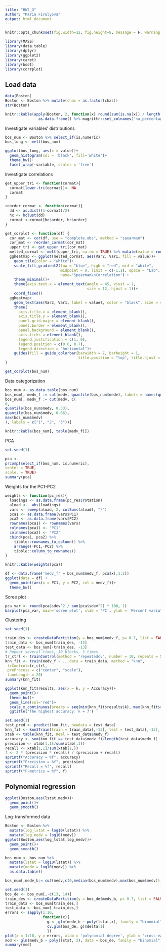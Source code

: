 ```yaml
---
title: "HW2_3"
author: "Maria Firulyova"
output: html_document
---
```


```r
knitr::opts_chunk$set(fig.width=12, fig.height=8, message = F, warning = F)
```

```r
library(MASS)
library(data.table)
library(dplyr)
library(ggplot2)
library(caret)
library(boot)
library(corrplot)
```

## Load data

```r
data(Boston)
Boston <- Boston %>% mutate(chas = as.factor(chas))
str(Boston)

knitr::kable(apply(Boston, 2, function(x) round(sum(is.na(x)) / length(x), 2)) %>%
               as.data.frame() %>% magrittr::set_colnames('na_percentage'))
```

Investigate variables' distributions

```r
bos_num <- Boston %>% select_if(is.numeric)
bos_long <- melt(bos_num)

ggplot(bos_long, aes(x = value))+
  geom_histogram(col = 'black', fill='white')+
  theme_bw()+
  facet_wrap(~variable, scales = 'free')
```

Investigate correlations

```r

get_upper_tri <- function(cormat){
  cormat[lower.tri(cormat)]<- NA
  cormat
}

reorder_cormat <- function(cormat){
  dd <- as.dist((1-cormat)/2)
  hc <- hclust(dd)
  cormat <-cormat[hc$order, hc$order]
}

get_corplot <- function(df) {
  cor_mat <- cor(df, use = "complete.obs", method = "spearman")
  cor_mat <- reorder_cormat(cor_mat)
  upper_tri <- get_upper_tri(cor_mat)
  melted_cormat <- melt(upper_tri, na.rm = TRUE) %>% mutate(value = round(value, 3))
  ggheatmap <- ggplot(melted_cormat, aes(Var2, Var1, fill = value))+
    geom_tile(color = "white")+
    scale_fill_gradient2(low = "blue", high = "red", mid = "white", 
                         midpoint = 0, limit = c(-1,1), space = "Lab", 
                         name="Spearman\nCorrelation") +
    theme_minimal()+
    theme(axis.text.x = element_text(angle = 45, vjust = 1, 
                                     size = 12, hjust = 1))+
    coord_fixed()
  ggheatmap+
    geom_text(aes(Var2, Var1, label = value), color = "black", size = 4) +
    theme(
      axis.title.x = element_blank(),
      axis.title.y = element_blank(),
      panel.grid.major = element_blank(),
      panel.border = element_blank(),
      panel.background = element_blank(),
      axis.ticks = element_blank(),
      legend.justification = c(1, 0),
      legend.position = c(0.6, 0.7),
      legend.direction = "horizontal")+
    guides(fill = guide_colorbar(barwidth = 7, barheight = 1,
                                 title.position = "top", title.hjust = 0.5))
}

get_corplot(bos_num)
```

Data categorization

```r
bos_num <- as.data.table(bos_num)
bos_num[, medv_f := cut(medv, quantile(bos_num$medv), labels = names(quantile(bos_num$medv))[2:length(quantile(bos_num$medv))])]
bos_num[, medv_f := cut(medv, c(
0,
quantile(bos_num$medv, 0.33),
quantile(bos_num$medv, 0.66),
max(bos_num$medv)
), labels = c("1", "2", "3"))]

knitr::kable(bos_num[, table(medv_f)])
```

PCA

```r
set.seed(1)

pca <-
prcomp(select_if(bos_num, is.numeric),
center = TRUE,
scale. = TRUE)
summary(pca)
```

Weights for the PC1-PC2

```r
weights <- function(pc_res){
  loadings <- as.data.frame(pc_res$rotation)
  aload <-  abs(loadings)
  vars <- sweep(aload, 2, colSums(aload), "/")
  pca1 <- as.data.frame(vars$PC1)
  pca2 <- as.data.frame(vars$PC2)
  rownames(pca1) <- rownames(vars)
  colnames(pca1) <- 'PC1'
  colnames(pca2) <- 'PC2'
  cbind(pca1, pca2) %>% 
    tibble::rownames_to_column() %>%
    arrange(-PC1,-PC2) %>%
    tibble::column_to_rownames()
}

knitr::kable(weights(pca))
```

```r
df <- data.frame('medv_f' = bos_num$medv_f, pca$x[,1:2])
ggplot(data = df) + 
  geom_point(aes(x = PC1, y = PC2, col = medv_f))+
  theme_bw()
```

Scree plot

```r
pca_var <- round(pca$sdev^2 / sum(pca$sdev^2) * 100, 1)
barplot(pca_var, main='scree plot', xlab = 'PC', ylab = 'Percent variation')
```

Clustering

```r
set.seed(1)

train_des <- createDataPartition(y = bos_num$medv_f, p= 0.7, list = FALSE)
train_data <- bos_num[train_des, -13]
test_data <- bos_num[-train_des, -13]
# Repeat several times, 10 blocks, 3 times
tr_ctrl <- trainControl(method = "repeatedcv", number = 10, repeats = 5)
knn_fit <- train(medv_f ~ ., data = train_data, method = "knn",
 trControl=tr_ctrl,
 preProcess = c("center", "scale"),
 tuneLength = 20)
summary(knn_fit)
```

```r
ggplot(knn_fit$results, aes(x = k, y = Accuracy))+
  geom_point()+
  theme_bw()+
  geom_line(col='red')+
  scale_x_continuous(breaks = seq(min(knn_fit$results$k), max(knn_fit$results$k), 1))+
  ggtitle('The highest accuracy: k = 7')
```


```r
set.seed(1)
test_pred <- predict(knn_fit, newdata = test_data)
knn_fit <- knn3Train(train = train_data[,-13], test = test_data[,-13], k=7, cl = train_data$medv_f)
xtab <- table(knn_fit, Real = test_data$medv_f)
accuracy <- sum(knn_fit == test_data$medv_f)/length(test_data$medv_f)
precision <- xtab[1,1]/sum(xtab[,1])
recall <- xtab[1,1]/sum(xtab[1,])
f <- 2 * (precision * recall) / (precision + recall)
sprintf("Accuracy = %f", accuracy)
sprintf("Precision = %f", precision)
sprintf("Recall = %f", recall)
sprintf("F-metrics = %f", f)
```

## Polynomial regression

```r
ggplot(Boston,aes(lstat,medv))+
  geom_point()+
  geom_smooth()
```

Log-transformed data

```r
Boston <- Boston %>%
  mutate(log_lstat = log10(lstat)) %>%
  mutate(log_medv = log10(medv))
ggplot(Boston,aes(log_lstat,log_medv))+
  geom_point()+
  geom_smooth()
```


```r
bos_num <- bos_num %>%
  mutate(lstat = log10(lstat)) %>%
  mutate(medv = log10(medv)) %>% 
  as.data.table()

bos_num[,medv_b:= cut(medv,c(0,median(bos_num$medv),max(bos_num$medv)), labels=c("low","high"))]
```


```r
set.seed(1)
bos_de <- bos_num[,-c(13, 14)]
train_des <- createDataPartition(y = bos_de$medv_b, p= 0.7, list = FALSE)
train_data <- bos_num[train_des,]
test_data <- bos_num[-train_des,]
errors <- sapply(1:10,
                 function(x){
                   g <- glm(medv_b ~ poly(lstat,x), family = "binomial", data = bos_de);
                   cv.glm(bos_de, g)$delta[1]
                   })
plot(x = 1:10, y = errors, xlab = 'polynomial degree', ylab = 'cross-validation')
mod <- glm(medv_b ~ poly(lstat, 2), data = bos_de, family = "binomial")
summary(mod)
```